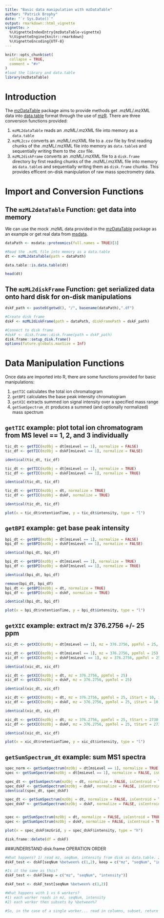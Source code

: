 ```yaml
---
title: "Basic data manipulation with mzDataTable"
author: "Patrick Brophy"
date: "`r Sys.Date()`"
output: rmarkdown::html_vignette
vignette: >
  %\VignetteIndexEntry{mzDataTable-vignette}
  %\VignetteEngine{knitr::rmarkdown}
  %\VignetteEncoding{UTF-8}
---
```


```r
knitr::opts_chunk$set(
  collapse = TRUE,
  comment = "#>"
)
#load the library and data.table
library(mzDataTable)
```

# Introduction

The [mzDataTable](https://github.com/pmbrophy/mzDataTable) package aims to provide methods get .mzML/.mzXML data into [data.table](https://cran.r-project.org/web/packages/data.table/) format through the use of [mzR](https://www.bioconductor.org/packages/release/bioc/html/mzR.html). There are three conversion functions provided:

1. `mzML2dataTable` reads an .mzML/.mzXML file into memory as a `data.table`
2. `mzML2csv` converts an .mzML/.mzXML file to a .csv file by first reading chunks of the .mzML/.mzXML file into memory as `data.table`s and sequentially writing them to the .csv file.
3. `mzML2diskFrame` converts an .mzML/.mzXML file to a `disk.frame` directory by first reading chunks of the .mzML/.mzXML file into memory as `data.table`s and sequentially writing them as `disk.frame` chunks. This provides efficent on-disk manipulation of raw mass spectrometry data.

# Import and Conversion Functions
## The `mzML2dataTable` Function: get data into memory

We can use the mock .mzML data provided in the [mzDataTable](https://github.com/pmbrophy/mzDataTable) package as an example or get real data from [msdata](https://bioconductor.org/packages/msdata/). 
```r
dataPath <- msdata::proteomics(full.names = TRUE)[3]

#Read the .mzML file into memory as a data.table
dt <- mzML2dataTable(path = dataPath)

data.table::is.data.table(dt)

head(dt)
```

## The `mzML2diskFrame` Function: get serialized data onto hard disk for on-disk manipulations
```r
dskF_path <- paste0(getwd(), "/", basename(dataPath),".df")

#Create disk frame
dskF <- mzML2diskFrame(path = dataPath, diskFramePath = dskF_path)

#Connect to disk frame
#dskF <- disk.frame::disk.frame(path = dskF_path)
disk.frame::setup_disk.frame()
options(future.globals.maxSize = Inf)
```

# Data Manipulation Functions

Once data are imported into R, there are some functions provided for basic manipulations:

1. `getTIC` calculates the total ion chromatogram
2. `getBPI` calculates the base peak intensity chromatogram
3. `getXIC` extracts summed ion signal intensity over a specified mass range 
4. `getSumSpectrum_dt` produces a summed (and optionally normalized) mass spectrum

## `getTIC` example: plot total ion chromatogram from MS level == 1, 2, and 3 individually
```r
tic_dt <- getTIC(mzObj = dt[msLevel == 1], normalize = FALSE)
tic_df <- getTIC(mzObj = dskF[msLevel == 1], normalize = FALSE)

identical(tic_dt, tic_df)

tic_dt <- getTIC(mzObj = dt[msLevel == 1], normalize = TRUE)
tic_df <- getTIC(mzObj = dskF[msLevel == 1], normalize = TRUE)

identical(tic_dt, tic_df)

tic_dt <- getTIC(mzObj = dt, normalize = TRUE)
tic_df <- getTIC(mzObj = dskF, normalize = TRUE)

identical(tic_dt, tic_df)

plot(x = tic_dt$retentionTime, y = tic_dt$intensity, type = "l")
```

## `getBPI` example: get base peak intensity
```r
bpi_dt <- getBPI(mzObj = dt[msLevel == 1], normalize = FALSE)
bpi_df <- getBPI(mzObj = dskF[msLevel == 1], normalize = FALSE)

identical(bpi_dt, bpi_df)

bpi_dt <- getBPI(mzObj = dt[msLevel == 1], normalize = TRUE)
bpi_df <- getBPI(mzObj = dskF[msLevel == 1], normalize = TRUE)

identical(bpi_dt, bpi_df)

remove(bpi_dt, bpi_df)
bpi_dt <- getBPI(mzObj = dt, normalize = TRUE)
bpi_df <- getBPI(mzObj = dskF, normalize = TRUE)

identical(bpi_dt, bpi_df)

plot(x = bpi_dt$retentionTime, y = bpi_dt$intensity, type = "l")
```

## `getXIC` example: extract m/z 376.2756 +/- 25 ppm
```r

xic_dt <- getXIC(mzObj = dt[msLevel == 1], mz = 376.2756, ppmTol = 25, iStart = 1)

xic_dt <- getXIC(mzObj = dt[msLevel == 1], mz = 376.2756, ppmTol = 25)
xic_df <- getXIC(mzObj = dskF[msLevel == 1], mz = 376.2756, ppmTol = 25)

identical(xic_dt, xic_df)

xic_dt <- getXIC(mzObj = dt, mz = 376.2756, ppmTol = 25)
xic_df <- getXIC(mzObj = dskF, mz = 376.2756, ppmTol = 25)

identical(xic_dt, xic_df)

xic_dt <- getXIC(mzObj = dt, mz = 376.2756, ppmTol = 25, iStart = 10, iStop = 12)
xic_df <- getXIC(mzObj = dskF, mz = 376.2756, ppmTol = 25, iStart = 10, iStop = 12)

identical(xic_dt, xic_df)

xic_dt <- getXIC(mzObj = dt, mz = 376.2756, ppmTol = 25, tStart = 2730, tStop = 2750)
xic_df <- getXIC(mzObj = dskF, mz = 376.2756, ppmTol = 25, tStart = 2730, tStop = 2750)

identical(xic_dt, xic_df)

plot(x = xic_dt$retentionTime, y = xic_dt$intensity, type = "l")
```

## `getSumSpectrum_dt` example: sum MS1 spectra
```r
spec_norm <- getSumSpectrum(mzObj = dt[msLevel == 1], normalize = TRUE, isCentroid = FALSE)
spec <- getSumSpectrum(mzObj = dt[msLevel == 1], normalize = FALSE, isCentroid = FALSE)

spec_dt <- getSumSpectrum(mzObj = dt, normalize = FALSE, isCentroid = TRUE, ppmTol = 100)
spec_dskF <- getSumSpectrum(mzObj = dskF, normalize = FALSE, isCentroid = TRUE, ppmTol = 100)
identical(spec_dt, spec_dskF)

spec_dt <- getSumSpectrum(mzObj = dt, normalize = FALSE, isCentroid = TRUE, ppmTol = 100, iStart = 10, iStop = 20)
spec_dskF <- getSumSpectrum(mzObj = dskF, normalize = FALSE, isCentroid = TRUE, ppmTol = 100,  iStart = 10, iStop = 20)


spec <- getSumSpectrum(mzObj = dt, normalize = FALSE, isCentroid = TRUE, ppmTol = 100, tStart = 10, tStop = 20)
spec <- getSumSpectrum(mzObj = dskF, normalize = FALSE, isCentroid = TRUE, ppmTol = 100,  tStart = 10, tStop = 20)

plot(x = spec_dskF$mzGrid, y = spec_dskF$intensity, type = "h")
```

```r
disk.frame::delete(df = dskF)
```

###UNDERSTAND disk.frame OPERATION ORDER
```r
#What happens? 1) read mz, seqNum, intensity from disk as data.table. 2) apply %between%
dskF_test <- dskF[seqNum %between% c(1,2), keep = c("mz", "seqNum", "intensity")]

#Is it the same as this?
dskF_test <- dskF[keep = c("mz", "seqNum", "intensity")]

dskF_test <- dskF_test[seqNum %between% c(1,2)]

#What happens with 1 vs 6 workers? 
#1) each worker reads in mz, seqNum, intensity
#2) each worker then subsets by %between%?

#So, in the case of a single worker... read in columns, subset, return subset to Global Env, and repeat?
```
